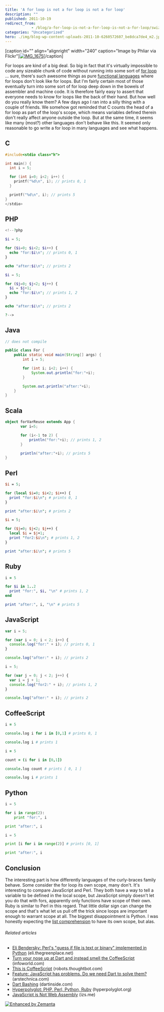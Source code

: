 ```yaml
---
title: 'A for loop is not a for loop is not a for loop'
description: ""
published: 2011-10-19
redirect_from: 
            - /blog/a-for-loop-is-not-a-for-loop-is-not-a-for-loop/swizec/2667
categories: "Uncategorized"
hero: ./img/blog-wp-content-uploads-2011-10-6260572607_be8dca7de4_m2.jpg
---
```


\[caption id="" align="alignright" width="240" caption="Image by Phliar via Flickr"][![IMG_1675](./img/blog-wp-content-uploads-2011-10-6260572607_be8dca7de4_m2.jpg "IMG_1675")](http://www.flickr.com/photos/56861611@N00/6260572607)\[/caption]

For loops are kind of a big deal. So big in fact that it's virtually impossible to code any sizeable chunk of code without running into some sort of [for loop](http://en.wikipedia.org/wiki/For_loop "For loop") ... sure, there's such awesome things as pure [functional languages](http://en.wikipedia.org/wiki/Functional_programming "Functional programming") where for loops don't look like for loops. But I'm fairly certain most of those eventually turn into some sort of for loop deep down in the bowels of assembler and machine code. It is therefore fairly easy to assert that everyone needs to know for loops like the back of their hand. But how well do you really know them? A few days ago I ran into a silly thing with a couple of friends. We somehow got reminded that C counts the head of a for loop as part of the loop's scope, which means variables defined therein don't really affect anyone outside the loop. But at the same time, it seems like many (most?) other languages don't behave like this. It seemed only reasonable to go write a for loop in many languages and see what happens.

<!--more-->

## C

```C
#include<stdio class="h">

int main() {
  int i = 5;

  for (int i=0; i<2; i++) {
    printf("%d\n", i); // prints 0, 1
  }

  printf("%d\n", i); // prints 5
}
</stdio>
```

## PHP

```php
<!--?php

$i = 5;

for ($i=0; $i<2; $i++) {
  echo "for:$i\n"; // prints 0, 1
}

echo "after:$i\n"; // prints 2

$i = 5;

for ($j=0; $j<2; $j++) {
  $i = $j+1;
  echo "for:$i\n"; // prints 1, 2
}

echo "after:$i\n"; // prints 2

?-->
```

## Java

```java
// does not compile

public class For {
    public static void main(String[] args) {
        int i = 5;

        for (int i; i<2; i++) {
            System.out.println("for:"+i);
        }

        System.out.println("after:"+i);
    }
}
```

## Scala

```scala
object forVarReuse extends App {
       var i=5;

       for (i<-1 to 2) {
           println("for:"+i); // prints 1, 2
       }

       println("after:"+i); // prints 5
}
```

## Perl

```perl
$i = 5;

for (local $i=0; $i<2; $i++) {
  print "for:$i\n"; # prints 0, 1
}

print "after:$i\n"; # prints 2

$i = 5;

for ($j=0; $j<2; $j++) {
  local $i = $j+1;
  print "for2:$i\n"; # prints 1, 2
}

print "after:$i\n"; # prints 5
```

## Ruby

```ruby
i = 5

for $i in 1..2
  print "for:", $i, "\n" # prints 1, 2
end

print "after:", i, "\n" # prints 5
```

## JavaScript

```javascript
var i = 5;

for (var i = 0; i < 2; i++) {
  console.log("for:" + i); // prints 0, 1
}

console.log("after:" + i); // prints 2

i = 5;

for (var j = 0; j < 2; j++) {
  var i = j + 1;
  console.log("for2:" + i); // prints 1, 2
}

console.log("after:" + i); // prints 2
```

## CoffeeScript

```coffeescript
i = 5

console.log i for i in [0,1] # prints 0, 1

console.log i # prints 1

i = 5

count = (i for i in [0,1])

console.log count # prints [ 0, 1 ]

console.log i # prints 1
```

## Python

```python
i = 5

for i in range(2):
    print "for:", i

print "after:", i

i = 5

print [i for i in range(2)] # prints [0, 1]

print "after:", i
```

## Conclusion

The interesting part is how differently languages of the curly-braces family behave. Some consider the for loop its own scope, many don't. It's interesting to compare JavaScript and Perl. They both have a way to tell a variable to be defined in the local scope, but JavaScript simply doesn't let you do that with fors, apparently only functions have scope of their own. Ruby is similar to Perl in this regard. That little dollar sign can change the scope and that's what let us pull off the trick since loops are important enough to warrant scope at all. The biggest disappointment is Python. I was honestly expecting the [list comprehension](http://en.wikipedia.org/wiki/List_comprehension "List comprehension") to have its own scope, but alas.

###### Related articles

-   [Eli Bendersky: Perl's "guess if file is text or binary" implemented in Python](http://eli.thegreenplace.net/2011/10/19/perls-guess-if-file-is-text-or-binary-implemented-in-python/) (eli.thegreenplace.net)
-   [Turn your nose up at Dart and instead smell the CoffeeScript](http://r.zemanta.com/?u=http%3A//www.infoworld.com/t/javascript/turn-your-nose-dart-and-instead-smell-the-coffeescript-176361&a=58844108&rid=eb2fce30-bdf3-42c1-b2c4-99be7c2b2888&e=592da843a0319c02f51fddfdf273c138) (infoworld.com)
-   [This is CoffeeScript](http://robots.thoughtbot.com/post/9251081564/coffeescript-spartan-javascript) (robots.thoughtbot.com)
-   [Feature: JavaScript has problems. Do we need Dart to solve them?](http://arstechnica.com/business/news/2011/10/javascript-has-problems-can-googles-dart-solve-them.ars) (arstechnica.com)
-   [Dart Bashing](http://dartinside.com/2011/dart-bashing/) (dartinside.com)
-   [Hyperpolyglot: PHP, Perl, Python, Ruby](http://hyperpolyglot.org/scripting) (hyperpolyglot.org)
-   [JavaScript is Not Web Assembly](http://blog.izs.me/post/10213512387/javascript-is-not-web-assembly) (izs.me)

[![Enhanced by Zemanta](http://img.zemanta.com/zemified_e.png?x-id=eb2fce30-bdf3-42c1-b2c4-99be7c2b2888)](http://www.zemanta.com/ "Enhanced by Zemanta")
